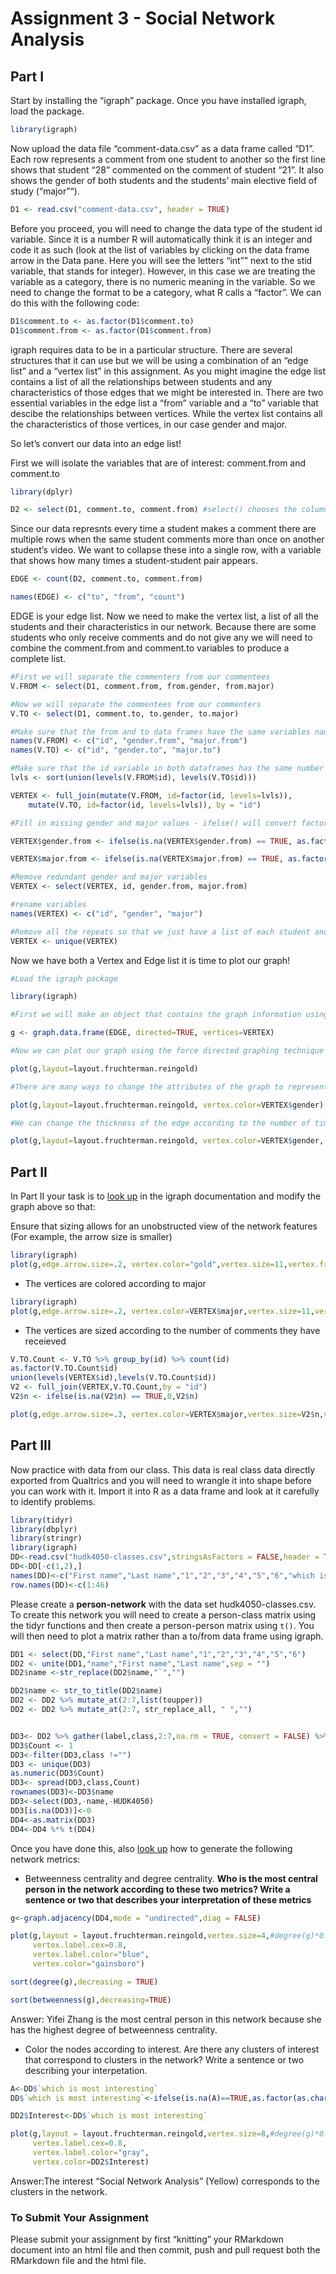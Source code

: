 # Assignment 3 - Social Network Analysis

## Part I
Start by installing the "igraph" package. Once you have installed igraph, load the package.
```r

library(igraph)
```

Now upload the data file "comment-data.csv" as a data frame called "D1". Each row represents a comment from one student to another so the first line shows that student "28" commented on the comment of student "21". It also shows the gender of both students and the students' main elective field of study ("major"").

```r
D1 <- read.csv("comment-data.csv", header = TRUE)
```

Before you proceed, you will need to change the data type of the student id variable. Since it is a number R will automatically think it is an integer and code it as such (look at the list of variables by clicking on the data frame arrow in the Data pane. Here you will see the letters "int"" next to the stid variable, that stands for integer). However, in this case we are treating the variable as a category, there is no numeric meaning in the variable. So we need to change the format to be a category, what R calls a "factor". We can do this with the following code:

```r
D1$comment.to <- as.factor(D1$comment.to)
D1$comment.from <- as.factor(D1$comment.from)
```

igraph requires data to be in a particular structure. There are several structures that it can use but we will be using a combination of an "edge list" and a "vertex list" in this assignment. As you might imagine the edge list contains a list of all the relationships between students and any characteristics of those edges that we might be interested in. There are two essential variables in the edge list a "from" variable and a "to" variable that descibe the relationships between vertices. While the vertex list contains all the characteristics of those vertices, in our case gender and major.

So let's convert our data into an edge list!

First we will isolate the variables that are of interest: comment.from and comment.to

```r
library(dplyr)

D2 <- select(D1, comment.to, comment.from) #select() chooses the columns
```

Since our data represnts every time a student makes a comment there are multiple rows when the same student comments more than once on another student's video. We want to collapse these into a single row, with a variable that shows how many times a student-student pair appears.

```r

EDGE <- count(D2, comment.to, comment.from)

names(EDGE) <- c("to", "from", "count")

```

EDGE is your edge list. Now we need to make the vertex list, a list of all the students and their characteristics in our network. Because there are some students who only receive comments and do not give any we will need to combine the comment.from and comment.to variables to produce a complete list.

```r
#First we will separate the commenters from our commentees
V.FROM <- select(D1, comment.from, from.gender, from.major)

#Now we will separate the commentees from our commenters
V.TO <- select(D1, comment.to, to.gender, to.major)

#Make sure that the from and to data frames have the same variables names
names(V.FROM) <- c("id", "gender.from", "major.from")
names(V.TO) <- c("id", "gender.to", "major.to")

#Make sure that the id variable in both dataframes has the same number of levels
lvls <- sort(union(levels(V.FROM$id), levels(V.TO$id)))

VERTEX <- full_join(mutate(V.FROM, id=factor(id, levels=lvls)),
    mutate(V.TO, id=factor(id, levels=lvls)), by = "id")

#Fill in missing gender and major values - ifelse() will convert factors to numerical values so convert to character

VERTEX$gender.from <- ifelse(is.na(VERTEX$gender.from) == TRUE, as.factor(as.character(VERTEX$gender.to)), as.factor(as.character(VERTEX$gender.from)))

VERTEX$major.from <- ifelse(is.na(VERTEX$major.from) == TRUE, as.factor(as.character(VERTEX$major.to)), as.factor(as.character(VERTEX$major.from)))

#Remove redundant gender and major variables
VERTEX <- select(VERTEX, id, gender.from, major.from)

#rename variables
names(VERTEX) <- c("id", "gender", "major")

#Remove all the repeats so that we just have a list of each student and their characteristics
VERTEX <- unique(VERTEX)

```

Now we have both a Vertex and Edge list it is time to plot our graph!

```r
#Load the igraph package

library(igraph)

#First we will make an object that contains the graph information using our two dataframes EDGE and VERTEX. Notice that we have made "directed = TRUE" - our graph is directed since comments are being given from one student to another.

g <- graph.data.frame(EDGE, directed=TRUE, vertices=VERTEX)

#Now we can plot our graph using the force directed graphing technique - our old friend Fruchertman-Reingold!

plot(g,layout=layout.fruchterman.reingold)

#There are many ways to change the attributes of the graph to represent different characteristics of the newtork. For example, we can color the nodes according to gender.

plot(g,layout=layout.fruchterman.reingold, vertex.color=VERTEX$gender)

#We can change the thickness of the edge according to the number of times a particular student has sent another student a comment.

plot(g,layout=layout.fruchterman.reingold, vertex.color=VERTEX$gender, edge.width=EDGE$count)

```


## Part II

In Part II your task is to [look up](http://igraph.org/r/) in the igraph documentation and modify the graph above so that:

Ensure that sizing allows for an unobstructed view of the network features (For example, the arrow size is smaller)
```r
library(igraph)
plot(g,edge.arrow.size=.2, vertex.color="gold",vertex.size=11,vertex.frame.color="gray",vertex.label.color="black",vertex.label.cex=0.4, vertex.label.dist=0,edge.curved=0.2,edge.width=0.5,margin=-0.09)
```


* The vertices are colored according to major
```r
library(igraph)
plot(g,edge.arrow.size=.2, vertex.color=VERTEX$major,vertex.size=11,vertex.frame.color="gray",vertex.label.color="black",vertex.label.cex=0.4, vertex.label.dist=0,edge.curved=0.2,edge.width=0.5,margin=-0.09)
```


* The vertices are sized according to the number of comments they have receieved

```r
V.TO.Count <- V.TO %>% group_by(id) %>% count(id)
as.factor(V.TO.Count$id)
union(levels(VERTEX$id),levels(V.TO.Count$id))
V2 <- full_join(VERTEX,V.TO.Count,by = "id")
V2$n <- ifelse(is.na(V2$n) == TRUE,0,V2$n)

plot(g,edge.arrow.size=.3, vertex.color=VERTEX$major,vertex.size=V2$n,vertex.frame.color="Gray",vertex.label.color="black",vertex.label.cex=0.5, vertex.label.dist=1,edge.curved=0.3,edge.width=0.6,margin=-0.1)
```




## Part III

Now practice with data from our class. This data is real class data directly exported from Qualtrics and you will need to wrangle it into shape before you can work with it. Import it into R as a data frame and look at it carefully to identify problems.
```r
library(tidyr)
library(dbplyr)
library(stringr)
library(igraph)
DD<-read.csv("hudk4050-classes.csv",stringsAsFactors = FALSE,header = TRUE)
DD<-DD[-c(1,2),]
names(DD)<-c("First name","Last name","1","2","3","4","5","6","which is most interesting")
row.names(DD)<-c(1:46)
```



Please create a **person-network** with the data set hudk4050-classes.csv. To create this network you will need to create a person-class matrix using the tidyr functions and then create a person-person matrix using `t()`. You will then need to plot a matrix rather than a to/from data frame using igraph.

```r

DD1 <- select(DD,"First name","Last name","1","2","3","4","5","6")
DD2 <- unite(DD1,"name","First name","Last name",sep = "")
DD2$name <-str_replace(DD2$name,"`","")

DD2$name <- str_to_title(DD2$name)
DD2 <- DD2 %>% mutate_at(2:7,list(toupper))
DD2 <- DD2 %>% mutate_at(2:7, str_replace_all, " ","")


DD3<- DD2 %>% gather(label,class,2:7,na.rm = TRUE, convert = FALSE) %>% select(name,class)
DD3$Count <- 1
DD3<-filter(DD3,class !="")
DD3 <- unique(DD3)
as.numeric(DD3$Count)
DD3<- spread(DD3,class,Count)
rownames(DD3)<-DD3$name
DD3<-select(DD3,-name,-HUDK4050)
DD3[is.na(DD3)]<-0
DD4<-as.matrix(DD3)
DD4<-DD4 %*% t(DD4)

```


Once you have done this, also [look up](http://igraph.org/r/) how to generate the following network metrics:

* Betweenness centrality and degree centrality. **Who is the most central person in the network according to these two metrics? Write a sentence or two that describes your interpretation of these metrics**
```r
g<-graph.adjacency(DD4,mode = "undirected",diag = FALSE)

plot(g,layout = layout.fruchterman.reingold,vertex.size=4,#degree(g)*0.7,
     vertex.label.cex=0.8,
     vertex.label.color="blue",
     vertex.color="gainsboro")

sort(degree(g),decreasing = TRUE)

sort(betweenness(g),decreasing=TRUE)
```

Answer: Yifei Zhang is the most central person in this network because she has the highest degree of betweenness centrality. 

* Color the nodes according to interest. Are there any clusters of interest that correspond to clusters in the network? Write a sentence or two describing your interpetation.
```r
A<-DD$`which is most interesting`
DD$`which is most interesting`<-ifelse(is.na(A)==TRUE,as.factor(as.character(A)),as.factor(A))

DD2$Interest<-DD$`which is most interesting`

plot(g,layout = layout.fruchterman.reingold,vertex.size=8,#degree(g)*0.7,
     vertex.label.cex=0.8,
     vertex.label.color="gray",
     vertex.color=DD2$Interest)
```

Answer:The interest "Social Network Analysis" (Yellow) corresponds to the clusters in the network. 


### To Submit Your Assignment

Please submit your assignment by first "knitting" your RMarkdown document into an html file and then commit, push and pull request both the RMarkdown file and the html file.
